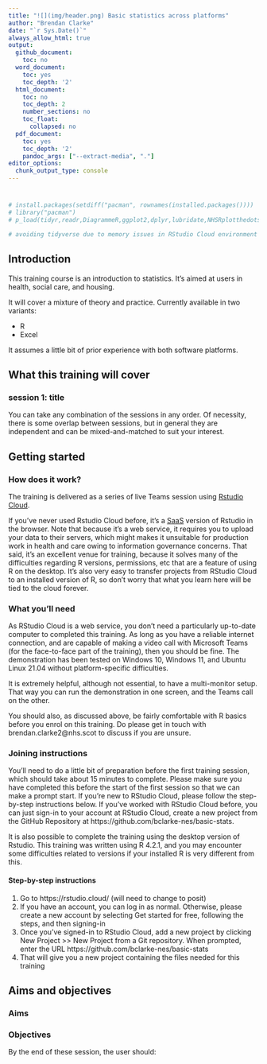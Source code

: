 ---
title: "![](img/header.png) Basic statistics across platforms"
author: "Brendan Clarke"
date: "`r Sys.Date()`"
always_allow_html: true
output:
  github_document:
    toc: no
  word_document:
    toc: yes
    toc_depth: '2'
  html_document:
    toc: no
    toc_depth: 2
    number_sections: no
    toc_float:
      collapsed: no
  pdf_document:
    toc: yes
    toc_depth: '2'
    pandoc_args: ["--extract-media", "."]
editor_options: 
  chunk_output_type: console
---
# {.tabset}

```{r pre-setup, message=FALSE, warning=FALSE, echo=F}
# install.packages(setdiff("pacman", rownames(installed.packages())))
# library("pacman")
# p_load(tidyr,readr,DiagrammeR,ggplot2,dplyr,lubridate,NHSRplotthedots,readxl,stringr,NHSRdatasets, purrr)

# avoiding tidyverse due to memory issues in RStudio Cloud environment 
```

## Introduction
This training course is an introduction to statistics. It's aimed at users in health, social care, and housing.

It will cover a mixture of theory and practice. 
Currently available in two variants:

+ R
+ Excel

It assumes a little bit of prior experience with both software platforms.

## What this training will cover


### session 1: title

You can take any combination of the sessions in any order. Of necessity, there is some overlap between sessions, but in general they are independent and can be mixed-and-matched to suit your interest.

## Getting started
### How does it work?
The training is delivered as a series of live Teams session using [Rstudio Cloud](https://rstudio.cloud/). 

If you've never used Rstudio Cloud before, it's a [SaaS](https://en.wikipedia.org/wiki/Software_as_a_service) version of Rstudio in the browser. Note that because it’s a web service, it requires you to upload your data to their servers, which might makes it unsuitable for production work in health and care owing to information governance concerns. That said, it’s an excellent venue for training, because it solves many of the difficulties regarding R versions, permissions, etc that are a feature of using R on the desktop. It's also very easy to transfer projects from RStudio Cloud to an installed version of R, so don’t worry that what you learn here will be tied to the cloud forever.

### What you’ll need
As RStudio Cloud is a web service, you don’t need a particularly up-to-date computer to completed this training. As long as you have a reliable internet connection, and are capable of making a video call with Microsoft Teams (for the face-to-face part of the training), then you should be fine. The demonstration has been tested on Windows 10, Windows 11, and Ubuntu Linux 21.04 without platform-specific difficulties.

It is extremely helpful, although not essential, to have a multi-monitor setup. That way you can run the demonstration in one screen, and the Teams call on the other.

You should also, as discussed above, be fairly comfortable with R basics before you enrol on this training. Do please get in touch with brendan.clarke2@nhs.scot to discuss if you are unsure.

### Joining instructions

You’ll need to do a little bit of preparation before the first training session, which should take about 15 minutes to complete. Please make sure you have completed this before the start of the first session so that we can make a prompt start. If you’re new to RStudio Cloud, please follow the step-by-step instructions below. If you’ve worked with RStudio Cloud before, you can just sign-in to your account at RStudio Cloud, create a new project from the GitHub Repository at https://github.com/bclarke-nes/basic-stats.

It is also possible to complete the training using the desktop version of Rstudio. This training was written using R 4.2.1, and you may encounter some difficulties related to versions if your installed R is very different from this.

#### Step-by-step instructions

1. Go to https://rstudio.cloud/ (will need to change to posit)
2. If you have an account, you can log in as normal. Otherwise, please create a new account by selecting Get started for free, following the steps, and then signing-in
3. Once you’ve signed-in to RStudio Cloud, add a new project by clicking New Project >> New Project from a Git repository. When prompted, enter the URL https://github.com/bclarke-nes/basic-stats
4. That will give you a new project containing the files needed for this training

## Aims and objectives

### Aims


### Objectives
By the end of these session, the user should:



